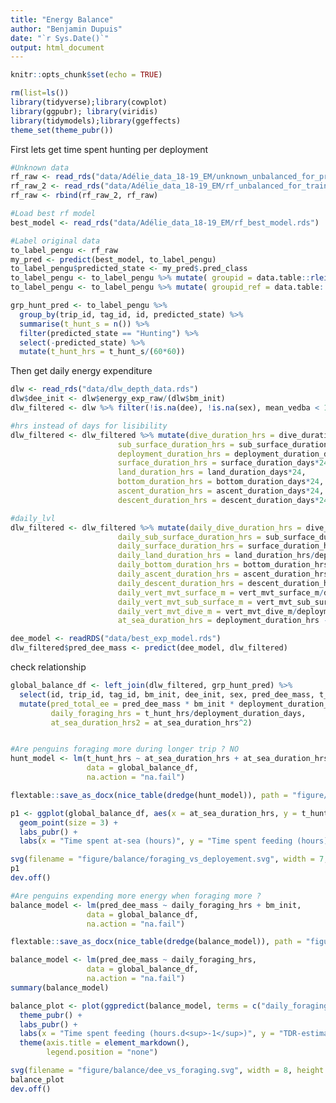 ---
title: "Energy Balance"
author: "Benjamin Dupuis"
date: "`r Sys.Date()`"
output: html_document
---

```{r setup, include=FALSE}
knitr::opts_chunk$set(echo = TRUE)
```

```{r preambule}
rm(list=ls())
library(tidyverse);library(cowplot)
library(ggpubr); library(viridis)
library(tidymodels);library(ggeffects)
theme_set(theme_pubr())
```

First lets get time spent hunting per deployment
```{r pred hunt}
#Unknown data 
rf_raw <- read_rds("data/Adélie_data_18-19_EM/unknown_unbalanced_for_prediction.rds")
rf_raw_2 <- read_rds("data/Adélie_data_18-19_EM/rf_unbalanced_for_train.rds")
rf_raw <- rbind(rf_raw_2, rf_raw)

#Load best rf model
best_model <- read_rds("data/Adélie_data_18-19_EM/rf_best_model.rds")

#Label original data
to_label_pengu <- rf_raw
my_pred <- predict(best_model, to_label_pengu)
to_label_pengu$predicted_state <- my_pred$.pred_class
to_label_pengu <- to_label_pengu %>% mutate( groupid = data.table::rleid(predicted_state) )
to_label_pengu <- to_label_pengu %>% mutate( groupid_ref = data.table::rleid(state) )

grp_hunt_pred <- to_label_pengu %>%
  group_by(trip_id, tag_id, id, predicted_state) %>% 
  summarise(t_hunt_s = n()) %>%
  filter(predicted_state == "Hunting") %>%
  select(-predicted_state) %>% 
  mutate(t_hunt_hrs = t_hunt_s/(60*60))
```

Then get daily energy expenditure
```{r DEE}
dlw <- read_rds("data/dlw_depth_data.rds")
dlw$dee_init <- dlw$energy_exp_raw/(dlw$bm_init)
dlw_filtered <- dlw %>% filter(!is.na(dee), !is.na(sex), mean_vedba < 1000000)

#hrs instead of days for lisibility
dlw_filtered <- dlw_filtered %>% mutate(dive_duration_hrs = dive_duration_days*24,
                        sub_surface_duration_hrs = sub_surface_duration_days*24,
                        deployment_duration_hrs = deployment_duration_days*24,
                        surface_duration_hrs = surface_duration_days*24,
                        land_duration_hrs = land_duration_days*24,
                        bottom_duration_hrs = bottom_duration_days*24,
                        ascent_duration_hrs = ascent_duration_days*24,
                        descent_duration_hrs = descent_duration_days*24)

#daily_lvl
dlw_filtered <- dlw_filtered %>% mutate(daily_dive_duration_hrs = dive_duration_hrs/deployment_duration_days,
                        daily_sub_surface_duration_hrs = sub_surface_duration_hrs/deployment_duration_days,
                        daily_surface_duration_hrs = surface_duration_hrs/deployment_duration_days,
                        daily_land_duration_hrs = land_duration_hrs/deployment_duration_days,
                        daily_bottom_duration_hrs = bottom_duration_hrs/deployment_duration_days,
                        daily_ascent_duration_hrs = ascent_duration_hrs/deployment_duration_days,
                        daily_descent_duration_hrs = descent_duration_hrs/deployment_duration_days,
                        daily_vert_mvt_surface_m = vert_mvt_surface_m/deployment_duration_days,
                        daily_vert_mvt_sub_surface_m = vert_mvt_sub_surface_m/deployment_duration_days,
                        daily_vert_mvt_dive_m = vert_mvt_dive_m/deployment_duration_days,
                        at_sea_duration_hrs = deployment_duration_hrs - land_duration_hrs)

dee_model <- readRDS("data/best_exp_model.rds")
dlw_filtered$pred_dee_mass <- predict(dee_model, dlw_filtered)
```

check relationship
```{r balance}
global_balance_df <- left_join(dlw_filtered, grp_hunt_pred) %>%
  select(id, trip_id, tag_id, bm_init, dee_init, sex, pred_dee_mass, t_hunt_hrs, deployment_duration_days, at_sea_duration_hrs, dive_h) %>% 
  mutate(pred_total_ee = pred_dee_mass * bm_init * deployment_duration_days,
         daily_foraging_hrs = t_hunt_hrs/deployment_duration_days,
         at_sea_duration_hrs2 = at_sea_duration_hrs^2)


#Are penguins foraging more during longer trip ? NO
hunt_model <- lm(t_hunt_hrs ~ at_sea_duration_hrs + at_sea_duration_hrs2,
                 data = global_balance_df,
                 na.action = "na.fail")

flextable::save_as_docx(nice_table(dredge(hunt_model)), path = "figure/balance/mod_select_foraging_vs_at_sea.docx")

p1 <- ggplot(global_balance_df, aes(x = at_sea_duration_hrs, y = t_hunt_hrs, col = sex, shape = sex)) +
  geom_point(size = 3) + 
  labs_pubr() +
  labs(x = "Time spent at-sea (hours)", y = "Time spent feeding (hours)", col = "Sex", shape = "Sex")

svg(filename = "figure/balance/foraging_vs_deployement.svg", width = 7, height = 5)
p1
dev.off()

#Are penguins expending more energy when foraging more ? 
balance_model <- lm(pred_dee_mass ~ daily_foraging_hrs + bm_init,
                 data = global_balance_df,
                 na.action = "na.fail")

flextable::save_as_docx(nice_table(dredge(balance_model)), path = "figure/balance/mod_select_foraging_vs_dee.docx")

balance_model <- lm(pred_dee_mass ~ daily_foraging_hrs,
                 data = global_balance_df,
                 na.action = "na.fail")
summary(balance_model)

balance_plot <- plot(ggpredict(balance_model, terms = c("daily_foraging_hrs [sample=30]")), show_residuals = T, ci_style = "dash", dot_alpha = 1, dot_size = 3) +
  theme_pubr() + 
  labs_pubr() +
  labs(x = "Time spent feeding (hours.d<sup>-1</sup>)", y = "TDR-estimated DEE (kJ.d<sup>-1</sup>)", title = "") +
  theme(axis.title = element_markdown(),
        legend.position = "none")

svg(filename = "figure/balance/dee_vs_foraging.svg", width = 8, height = 5)
balance_plot
dev.off()

```
